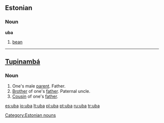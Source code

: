 ==Estonian==
===Noun===
'''uba'''

# [[bean]]

[[Category:Estonian nouns]]

----

==[[Tupinambá]]==

===Noun===
{{infl|tpn|noun}}

# One's male [[parent]]. Father.
# [[brother|Brother]] of one's [[father]].  Paternal uncle.
# [[cousin|Cousin]] of one's [[father]].

[[es:uba]]
[[io:uba]]
[[lt:uba]]
[[pl:uba]]
[[pt:uba]]
[[ru:uba]]
[[tr:uba]]